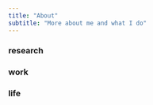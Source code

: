 ```yaml
---
title: "About"
subtitle: "More about me and what I do"
---
```


### research



### work



### life



